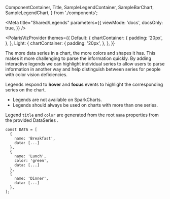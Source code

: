   ComponentContainer,
  Title,
  SampleLegendContainer,
  SampleBarChart,
  SampleLegendChart,
} from './components';

<Meta
  title="Shared/Legends"
  parameters={{
    viewMode: 'docs',
    docsOnly: true,
  }}
/>

<div style={{ margin: '0 auto', maxWidth: '800px', color: 'white'}}>

<PolarisVizProvider
  themes={{
    Default: {
      chartContainer: {
        padding: '20px',
      },
    },
    Light: {
      chartContainer: {
        padding: '20px',
      },
    },
  }}
>

<Title>📓 Legends</Title>

<p>
  The more data series in a chart, the more colors and shapes it has. This makes
  it more challenging to parse the information quickly. By adding interactive
  legends we can highlight individual series to allow users to parse information
  in another way and help distinguish between series for people with color
  vision deficiencies.
</p>

<SampleLegendChart />

<p>
  Legends respond to <strong>hover</strong> and <strong>focus</strong> events to
  highlight the corresponding series on the chart.
</p>

<Title type="h2">Guidelines</Title>

<ul>
  <li>Legends are not available on SparkCharts.</li>
  <li>Legends should always be used on charts with more than one series.</li>
</ul>

<Title type="h3">How are Legends Generated?</Title>

<p>
  Legend <code>title</code> and <code>color</code> are generated from the root
  <code>name</code> properties from the provided <LinkTo kind="Shared/Data Structure">
    DataSeries
  </LinkTo>.
</p>

<SampleLegendContainer />

```tsx
const DATA = [
  {
    name: 'Breakfast',
    data: [...]
  },
  {
    name: 'Lunch',
    color: 'green',
    data: [...]
  },
  {
    name: 'Dinner',
    data: [...]
  },
];
```

</PolarisVizProvider>

</div>
